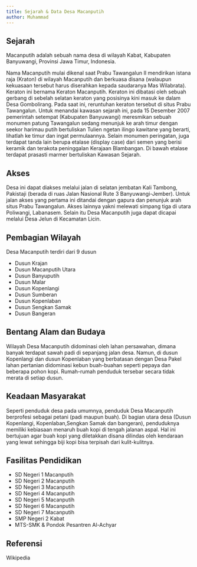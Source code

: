 ```yaml
---
title: Sejarah & Data Desa Macanputih
author: Muhammad 
---
```



## Sejarah 

Macanputih adalah sebuah nama desa di wilayah Kabat, Kabupaten Banyuwangi, Provinsi Jawa Timur, Indonesia.

Nama Macanputih mulai dikenal saat Prabu Tawangalun II mendirikan istana raja (Kraton) di wilayah Macanputih dan berkuasa disana (walaupun kekuasaan tersebut harus diserahkan kepada saudaranya Mas Wilabrata). Keraton ini bernama Keraton Macanputih. Keraton ini dibatasi oleh sebuah gerbang di sebelah selatan keraton yang posisinya kini masuk ke dalam Desa Gombolirang. Pada saat ini, reruntuhan keraton tersebut di situs Prabu Tawangalun. Untuk menandai kawasan sejarah ini, pada 15 Desember 2007 pemerintah setempat (Kabupaten Banyuwangi) meresmikan sebuah monumen patung Tawangalun sedang menunjuk ke arah timur dengan seekor harimau putih bertuliskan Tulien ngetan ilingo kawitane yang berarti, lihatlah ke timur dan ingat permulaannya. Selain monumen peringatan, juga terdapat tanda lain berupa etalase (display case) dari semen yang berisi keramik dan terakota peninggalan Kerajaan Blambangan. Di bawah etalase terdapat prasasti marmer bertuliskan Kawasan Sejarah.



## Akses

Desa ini dapat diakses melalui jalan di selatan jembatan Kali Tambong, Pakistaji (berada di ruas Jalan Nasional Rute 3 Banyuwangi-Jember). Untuk jalan akses yang pertama ini ditandai dengan gapura dan penunjuk arah situs Prabu Tawangalun. Akses lainnya yakni melewati simpang tiga di utara Poliwangi, Labanasem. Selain itu Desa Macanputih juga dapat dicapai melalui Desa Jelun di Kecamatan Licin.

## Pembagian Wilayah

Desa Macanputih terdiri dari 9 dusun

+ Dusun Krajan
+ Dusun Macanputih Utara
+ Dusun Banyuputih
+ Dusun Malar
+ Dusun Kopenlangi
+ Dusun Sumberan
+ Dusun Kopenlaban
+ Dusun Sengkan Samak
+ Dusun Bangeran

## Bentang Alam dan Budaya

Wilayah Desa Macanputih didominasi oleh lahan persawahan, dimana banyak terdapat sawah padi di sepanjang jalan desa. Namun, di dusun Kopenlangi dan dusun Kopenlaban yang berbatasan dengan Desa Pakel lahan pertanian didominasi kebun buah-buahan seperti pepaya dan beberapa pohon kopi. Rumah-rumah penduduk tersebar secara tidak merata di setiap dusun.

## Keadaan Masyarakat

Seperti penduduk desa pada umumnya, penduduk Desa Macanputih berprofesi sebagai petani (padi maupun buah). Di bagian utara desa (Dusun Kopenlangi, Kopenlaban,Sengkan Samak dan bangeran), penduduknya memiliki kebiasaan menaruh buah kopi di tengah jalanan aspal. Hal ini bertujuan agar buah kopi yang diletakkan disana dilindas oleh kendaraan yang lewat sehingga biji kopi bisa terpisah dari kulit-kulitnya.

## Fasilitas Pendidikan

+ SD Negeri 1 Macanputih
+ SD Negeri 2 Macanputih
+ SD Negeri 3 Macanputih
+ SD Negeri 4 Macanputih
+ SD Negeri 5 Macanputih
+ SD Negeri 6 Macanputih
+ SD Negeri 7 Macanputih
+ SMP Negeri 2 Kabat
+ MTS-SMK & Pondok Pesantren Al-Achyar

## Referensi

Wikipedia